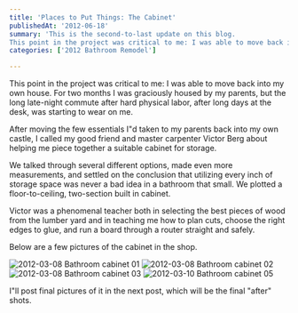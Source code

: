 ```yaml
---
title: 'Places to Put Things: The Cabinet'
publishedAt: '2012-06-18'
summary: 'This is the second-to-last update on this blog.
This point in the project was critical to me: I was able to move back into my own house. For two months I was graciously housed by my parents, but the l...'
categories: ['2012 Bathroom Remodel']

---
```


This point in the project was critical to me: I was able to move back into my own house. For two months I was graciously housed by my parents, but the long late-night commute after hard physical labor, after long days at the desk, was starting to wear on me.

After moving the few essentials I"d taken to my parents back into my own castle, I called my good friend and master carpenter Victor Berg about helping me piece together a suitable cabinet for storage.

We talked through several different options, made even more measurements, and settled on the conclusion that utilizing every inch of storage space was never a bad idea in a bathroom that small. We plotted a floor-to-ceiling, two-section built in cabinet.

Victor was a phenomenal teacher both in selecting the best pieces of wood from the lumber yard and in teaching  me how to plan cuts, choose the right edges to glue, and run a board through a router straight and safely.

Below are a few pictures of the cabinet in the shop.

<Image src="/images/blog/places-to-put-things-the-cabinet/13940597544_25ed2db0a1_z.jpg" alt="2012-03-08 Bathroom cabinet 01" width={800} height={600} />

<Image src="/images/blog/places-to-put-things-the-cabinet/13940598574_8e5e65ef6d_z.jpg" alt="2012-03-08 Bathroom cabinet 02" width={800} height={600} />

<Image src="/images/blog/places-to-put-things-the-cabinet/13917043971_a62a84039c_z.jpg" alt="2012-03-08 Bathroom cabinet 03" width={800} height={600} />

<Image src="/images/blog/places-to-put-things-the-cabinet/13917055042_9e39f72d79_z.jpg" alt="2012-03-10 Bathroom cabinet 05" width={800} height={600} />

I"ll post final pictures of it in the next post, which will be the final "after" shots.
